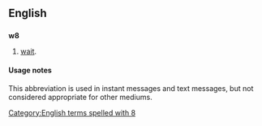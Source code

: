 ==English==

==={{abbreviation}}===
'''w8'''

# {{context|internet slang|text messaging}} [[wait]].

====Usage notes====
This abbreviation is used in instant messages and text messages, but not considered appropriate for other mediums.

[[Category:English terms spelled with 8]]